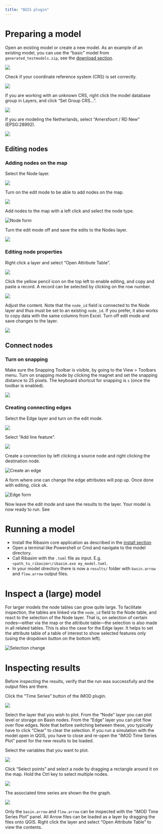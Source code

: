 ```yaml
---
title: "QGIS plugin"
---
```


# Preparing a model

Open an existing model or create a new model.
As an example of an existing model, you can use the "basic" model from `generated_testmodels.zip`, see the [download section](/install.qmd#sec-download).

![](https://user-images.githubusercontent.com/4471859/224939126-b38f0eed-2e89-4120-b541-5b8c31798c09.png){fig-align="left"}

Check if your coordinate reference system (CRS) is set correctly.

![](https://user-images.githubusercontent.com/4471859/224939143-19e9931e-da4b-4717-ba28-67a0f141dd40.png){fig-align="left"}

If you are working with an unknown CRS, right click the model database group in Layers,
and click "Set Group CRS...".

![](https://user-images.githubusercontent.com/4471859/224939165-45807f16-2d3a-41b3-92a2-7fe0e86ae72b.png){fig-align="left"}

If you are modeling the Netherlands, select "Amersfoort / RD New" (EPSG:28992).

![](https://user-images.githubusercontent.com/4471859/224939182-3486ff0b-842b-4f98-a37e-ecd04f29aa7f.png){fig-align="left"}

## Editing nodes

### Adding nodes on the map

Select the Node layer.

![](https://user-images.githubusercontent.com/4471859/224939204-2aa2ead2-a028-4673-b747-abeadd821ec8.png){fig-align="left"}

Turn on the edit mode to be able to add nodes on the map.

![](https://user-images.githubusercontent.com/4471859/224939223-66e232c0-748c-46f0-ba1b-8751a965f114.png){fig-align="left"}

Add nodes to the map with a left click and select the node type.

<img alt="Node form" src="https://github.com/user-attachments/assets/6e811bb9-1817-4505-b8a4-a96ced5b6c26" class="img-fluid"/>

Turn the edit mode off and save the edits to the Nodes layer.

![](https://user-images.githubusercontent.com/4471859/224946136-e37021d5-80c1-4d90-ac04-d0dbd96879f3.png){fig-align="left"}

### Editing node properties

Right click a layer and select "Open Attribute Table".

![](https://user-images.githubusercontent.com/4471859/224939276-ca8f856d-3325-49a7-b457-78b09b81ac5e.png){fig-align="left"}

Click the yellow pencil icon on the top left to enable editing, and copy and paste a record.
A record can be selected by clicking on the row number.

![](https://user-images.githubusercontent.com/4471859/224939287-a8b9f351-9aea-4e3a-8417-3867cd40cda5.png){fig-align="left"}

Adjust the content. Note that the `node_id` field is connected to the Node layer and thus must be set to an existing `node_id`.
If you prefer, it also works to copy data with the same columns from
Excel. Turn off edit mode and save changes to the layer.

![](https://user-images.githubusercontent.com/4471859/224939297-4b0ca812-9618-4d25-ab7a-518bf1ca63e1.png){fig-align="left"}

## Connect nodes

### Turn on snapping

Make sure the Snapping Toolbar is visible, by going to the View > Toolbars menu. Turn on
snapping mode by clicking the magnet and set the snapping distance to 25 pixels. The keyboard shortcut for snapping is `s` (once the toolbar is enabled).

![](https://user-images.githubusercontent.com/4471859/224939328-8359272a-30bb-4eb1-ab6c-968318ac3997.png){fig-align="left"}

### Creating connecting edges

Select the Edge layer and turn on the edit mode.

![](https://user-images.githubusercontent.com/4471859/224939342-c6939331-a60d-4526-a350-3cddb122c62d.png){fig-align="left"}

Select "Add line feature".

![](https://user-images.githubusercontent.com/4471859/224939354-523cac79-dcd5-4c43-ab5a-db7672fb743e.png){fig-align="left"}

Create a connection by left clicking a source node and right clicking the destination node.

<img alt="Create an edge" src="https://github.com/user-attachments/assets/048d342d-dd2b-4e67-b8a0-7bbb8fe3f243" class="img-fluid"/>

A form where one can change the edge attributes will pop up. Once done with editing, click ok.

<img alt="Edge form" src="https://github.com/user-attachments/assets/bee6af6f-7623-4d1e-98ed-edc26c524377" class="img-fluid"/>

Now leave the edit mode and save the results to the layer. Your model is now ready to run. See

# Running a model

- Install the Ribasim core application as described in the [install section](/install.qmd)
- Open a terminal like Powershell or Cmd and navigate to the model directory.
- Call Ribasim with the `.toml` file as input. E.g. `<path_to_ribasim>\ribasim.exe my_model.toml`.
- In your model directory there is now a `results/` folder with `basin.arrow` and
  `flow.arrow` output files.

# Inspect a (large) model {#sec-inspect}

For larger models the node tables can grow quite large. To facilitate inspection,
the tables are linked via the `node_id` field to the Node table, and react to the selection of the Node layer. That is, on selection of certain nodes---either via the map or the attribute table---the selection is also made in all related tables. This is also the case for the Edge layer.
It helps to set the attribute table of a table of interest to show selected features only (using the dropdown button on the bottom left).

<img alt="Selection change" src="https://github.com/user-attachments/assets/074c1f58-926b-4d5e-a640-86a5a746a4c2" class="img-fluid"/>


# Inspecting results {#sec-results}

Before inspecting the results, verify that the run was successfully and the output files are there.

Click the "Time Series" button of the iMOD plugin.

![](https://user-images.githubusercontent.com/4471859/224939424-ec4c77ff-3d6b-4635-b407-ef18376587e9.png){fig-align="left"}

Select the layer that you wish to plot.
From the "Node" layer you can plot level or storage on Basin nodes.
From the "Edge" layer you can plot flow over flow edges.
Note that before switching between these, you typically have to click "Clear" to clear the selection.
If you run a simulation with the model open in QGIS, you have to close and re-open the "iMOD Time Series Plot" panel for the new results to be loaded.

Select the variables that you want to plot.

![](https://user-images.githubusercontent.com/4471859/224939436-a9643b68-dff0-49c3-899d-6ba13d9a6d52.png){fig-align="left"}

Click "Select points" and select a node by dragging a rectangle around it on the map.
Hold the Ctrl key to select multiple nodes.

![](https://user-images.githubusercontent.com/4471859/224939450-e369791d-3229-4621-87b0-7e1d34d0514d.png){fig-align="left"}

The associated time series are shown the the graph.

![](https://user-images.githubusercontent.com/4471859/224939471-85a23936-6eb6-4a80-a5b7-8c9a55ddc7f7.png){fig-align="left"}

Only the `basin.arrow` and `flow.arrow` can be inspected with the "iMOD Time Series Plot" panel.
All Arrow files can be loaded as a layer by dragging the files onto QGIS.
Right click the layer and select "Open Attribute Table" to view the contents.

